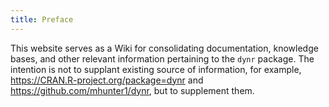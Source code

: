 ```yaml
---
title: Preface
---
```


This website serves as a Wiki for consolidating documentation, knowledge bases, and other relevant information pertaining to the `dynr` package. The intention is not to supplant existing source of information, for example, [https://CRAN.R-project.org/package=dynr](https://CRAN.R-project.org/package=dynr) and [https://github.com/mhunter1/dynr](https://github.com/mhunter1/dynr), but to supplement them.
